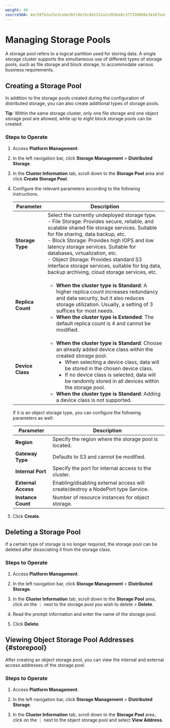 ```yaml
---
weight: 40
sourceSHA: 4ec58f62a15e3ce8e3b7c0e33c042331a2cd5dee8c377330088e3418feab05fe
---
```


# Managing Storage Pools

A storage pool refers to a logical partition used for storing data. A single storage cluster supports the simultaneous use of different types of storage pools, such as file storage and block storage, to accommodate various business requirements.

## Creating a Storage Pool

In addition to the storage pools created during the configuration of distributed storage, you can also create additional types of storage pools.

**Tip**: Within the same storage cluster, only one file storage and one object storage pool are allowed, while up to eight block storage pools can be created.

### Steps to Operate

1. Access **Platform Management**.

2. In the left navigation bar, click **Storage Management** > **Distributed Storage**.

3. In the **Cluster Information** tab, scroll down to the **Storage Pool** area and click **Create Storage Pool**.

4. Configure the relevant parameters according to the following instructions.

   | Parameter       | Description                                                                                                                                                                               |
   | -------- | --------------------------------------------------------------------------------------------------------------------------------------------------------------------------------------- |
   | **Storage Type** | Select the currently undeployed storage type.<br />- File Storage: Provides secure, reliable, and scalable shared file storage services. Suitable for file sharing, data backup, etc.<br />- Block Storage: Provides high IOPS and low latency storage services. Suitable for databases, virtualization, etc.<br />- Object Storage: Provides standard S3 interface storage services, suitable for big data, backup archiving, cloud storage services, etc.    |
   | **Replica Count** | <ul><li>**When the cluster type is Standard**: A higher replica count increases redundancy and data security, but it also reduces storage utilization. Usually, a setting of 3 suffices for most needs.</li><li>**When the cluster type is Extended**: The default replica count is 4 and cannot be modified.</li></ul>                     |
   | **Device Class**  | <ul><li>**When the cluster type is Standard**: Choose an already added device class within the created storage pool.<ul><li>When selecting a device class, data will be stored in the chosen device class.</li><li>If no device class is selected, data will be randomly stored in all devices within the storage pool.</li></ul></li><li>**When the cluster type is Standard**: Adding a device class is not supported.</li></ul> |

   If it is an object storage type, you can configure the following parameters as well:

   | Parameter       | Description                                   |
   | -------- | ---------------------------------------- |
   | **Region**   | Specify the region where the storage pool is located.         |
   | **Gateway Type** | Defaults to S3 and cannot be modified.         |
   | **Internal Port** | Specify the port for internal access to the cluster.         |
   | **External Access** | Enabling/disabling external access will create/destroy a NodePort type Service. |
   | **Instance Count** | Number of resource instances for object storage.             |

5. Click **Create**.

## Deleting a Storage Pool

If a certain type of storage is no longer required, the storage pool can be deleted after dissociating it from the storage class.

### Steps to Operate

1. Access **Platform Management**.

2. In the left navigation bar, click **Storage Management** > **Distributed Storage**.

3. In the **Cluster Information** tab, scroll down to the **Storage Pool** area, click on the ⋮ next to the storage pool you wish to delete > **Delete**.

4. Read the prompt information and enter the name of the storage pool.

5. Click **Delete**.

## Viewing Object Storage Pool Addresses \{#storepool}

After creating an object storage pool, you can view the internal and external access addresses of the storage pool.

### Steps to Operate

1. Access **Platform Management**.

2. In the left navigation bar, click **Storage Management** > **Distributed Storage**.

3. In the **Cluster Information** tab, scroll down to the **Storage Pool** area, click on the ⋮ next to the object storage pool and select **View Address**.
